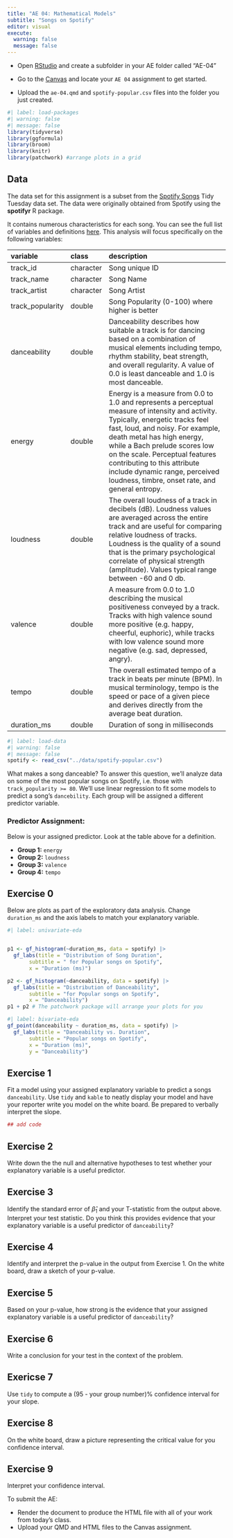 ```yaml
---
title: "AE 04: Mathematical Models"
subtitle: "Songs on Spotify"
editor: visual
execute: 
  warning: false
  message: false
---
```


::: callout-important
-   Open [RStudio](https://rstudio.collegeofidaho.edu/) and create a subfolder in your AE folder called "AE-04"

-   Go to the [Canvas](https://cofi.instructure.com/courses/17093/assignments/202833) and locate your `AE 04` assignment to get started.

-   Upload the `ae-04.qmd` and `spotify-popular.csv` files into the folder you just created.
:::

```r
#| label: load-packages
#| warning: false
#| message: false
library(tidyverse)
library(ggformula)
library(broom)
library(knitr)
library(patchwork) #arrange plots in a grid
```

## Data

The data set for this assignment is a subset from the [Spotify Songs](https://github.com/rfordatascience/tidytuesday/blob/master/data/2020/2020-01-21/readme.md) Tidy Tuesday data set. The data were originally obtained from Spotify using the **spotifyr** R package.

It contains numerous characteristics for each song. You can see the full list of variables and definitions [here](https://github.com/rfordatascience/tidytuesday/blob/master/data/2020/2020-01-21/readme.md). This analysis will focus specifically on the following variables:

| variable | class | description |
|:--------|:--------|:------------------------------------------------------|
| track_id | character | Song unique ID |
| track_name | character | Song Name |
| track_artist | character | Song Artist |
| track_popularity | double | Song Popularity (0-100) where higher is better |
| danceability | double | Danceability describes how suitable a track is for dancing based on a combination of musical elements including tempo, rhythm stability, beat strength, and overall regularity. A value of 0.0 is least danceable and 1.0 is most danceable. |
| energy | double | Energy is a measure from 0.0 to 1.0 and represents a perceptual measure of intensity and activity. Typically, energetic tracks feel fast, loud, and noisy. For example, death metal has high energy, while a Bach prelude scores low on the scale. Perceptual features contributing to this attribute include dynamic range, perceived loudness, timbre, onset rate, and general entropy. |
| loudness | double | The overall loudness of a track in decibels (dB). Loudness values are averaged across the entire track and are useful for comparing relative loudness of tracks. Loudness is the quality of a sound that is the primary psychological correlate of physical strength (amplitude). Values typical range between -60 and 0 db. |
| valence | double | A measure from 0.0 to 1.0 describing the musical positiveness conveyed by a track. Tracks with high valence sound more positive (e.g. happy, cheerful, euphoric), while tracks with low valence sound more negative (e.g. sad, depressed, angry). |
| tempo | double | The overall estimated tempo of a track in beats per minute (BPM). In musical terminology, tempo is the speed or pace of a given piece and derives directly from the average beat duration. |
| duration_ms | double | 	Duration of song in milliseconds |

```r
#| label: load-data
#| warning: false
#| message: false
spotify <- read_csv("../data/spotify-popular.csv")
```

What makes a song danceable? To answer this question, we'll analyze data on some of the most popular songs on Spotify, i.e. those with `track_popularity >= 80`. We'll use linear regression to fit some models to predict a song's `dancebility`. Each group will be assigned a different predictor variable.

### Predictor Assignment:

Below is your assigned predictor. Look at the table above for a definition.

- **Group 1:** `energy`
- **Group 2:** `loudness`
- **Group 3:** `valence`
- **Group 4:** `tempo`

## Exercise 0

Below are plots as part of the exploratory data analysis. Change `duration_ms` and the axis labels to match your explanatory variable.

```r
#| label: univariate-eda


p1 <- gf_histogram(~duration_ms, data = spotify) |>  
  gf_labs(title = "Distribution of Song Duration", 
       subtitle = " for Popular songs on Spotify", 
       x = "Duration (ms)")

p2 <- gf_histogram(~danceability, data = spotify) |> 
  gf_labs(title = "Distribution of Danceability", 
       subtitle = "for Popular songs on Spotify", 
       x = "Danceability")
p1 + p2 # The patchwork package will arrange your plots for you
```

```r
#| label: bivariate-eda
gf_point(danceability ~ duration_ms, data = spotify) |> 
  gf_labs(title = "Danceability vs. Duration", 
       subtitle = "Popular songs on Spotify", 
       x = "Duration (ms)", 
       y = "Danceability")
```

## Exercise 1

Fit a model using your assigned explanatory variable to predict a songs `danceability`. Use `tidy` and `kable` to neatly display your model and have your reporter write you model on the white board. Be prepared to verbally interpret the slope.

```r
## add code
```

## Exercise 2

Write down the the null and alternative hypotheses to test whether your explanatory variable is a useful predictor.

## Exercise 3

Identify the standard error of $\hat{\beta}_1$ and your T-statistic from the output above. Interpret your test statistic. Do you think this provides evidence that your explanatory variable is a useful predictor of `danceability`?

## Exercise 4

Identify and interpret the p-value in the output from Exercise 1. On the white board, draw a sketch of your p-value.

## Exercise 5

Based on your p-value, how strong is the evidence that your assigned explanatory variable is a useful predictor of `danceability`?

## Exercise 6

Write a conclusion for your test in the context of the problem.

## Exericse 7

Use `tidy` to compute a (95 - your group number)% confidence interval for your slope.

## Exercise 8

On the white board, draw a picture representing the critical value for you confidence interval.

## Exercise 9

Interpret your confidence interval.

<!-- ## Exercise 8 -->

<!-- Predict what the average valence for a song with an energy score 0.5 is. Report and interpret a 90% confidence interval for the average valence. -->

<!-- ## Exercise 5 -->

<!-- Report and interpret a 90% confidence interval for a single song with energy score 0.8. -->

::: callout-important
To submit the AE:

-   Render the document to produce the HTML file with all of your work from today's class.
-   Upload your QMD and HTML files to the Canvas assignment.
:::
